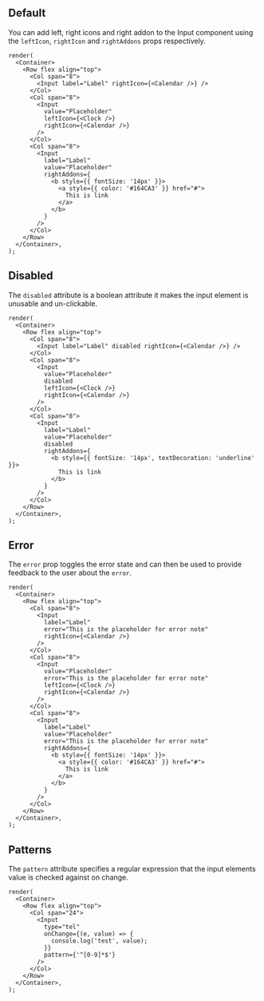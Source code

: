 
## Default

You can add left, right icons and right addon to the Input component using the `leftIcon`, `rightIcon` and `rightAddons` props respectively.

```tsx live
render(
  <Container>
    <Row flex align="top">
      <Col span="8">
        <Input label="Label" rightIcon={<Calendar />} />
      </Col>
      <Col span="8">
        <Input
          value="Placeholder"
          leftIcon={<Clock />}
          rightIcon={<Calendar />}
        />
      </Col>
      <Col span="8">
        <Input
          label="Label"
          value="Placeholder"
          rightAddons={
            <b style={{ fontSize: '14px' }}>
              <a style={{ color: '#164CA3' }} href="#">
                This is link
              </a>
            </b>
          }
        />
      </Col>
    </Row>
  </Container>,
);
```

## Disabled

The `disabled` attribute is a boolean attribute it makes the input element is unusable and un-clickable.

```tsx live
render(
  <Container>
    <Row flex align="top">
      <Col span="8">
        <Input label="Label" disabled rightIcon={<Calendar />} />
      </Col>
      <Col span="8">
        <Input
          value="Placeholder"
          disabled
          leftIcon={<Clock />}
          rightIcon={<Calendar />}
        />
      </Col>
      <Col span="8">
        <Input
          label="Label"
          value="Placeholder"
          disabled
          rightAddons={
            <b style={{ fontSize: '14px', textDecoration: 'underline' }}>
              This is link
            </b>
          }
        />
      </Col>
    </Row>
  </Container>,
);
```

## Error

The `error` prop toggles the error state and can then be used to provide feedback to the user about the `error`.

```tsx live
render(
  <Container>
    <Row flex align="top">
      <Col span="8">
        <Input
          label="Label"
          error="This is the placeholder for error note"
          rightIcon={<Calendar />}
        />
      </Col>
      <Col span="8">
        <Input
          value="Placeholder"
          error="This is the placeholder for error note"
          leftIcon={<Clock />}
          rightIcon={<Calendar />}
        />
      </Col>
      <Col span="8">
        <Input
          label="Label"
          value="Placeholder"
          error="This is the placeholder for error note"
          rightAddons={
            <b style={{ fontSize: '14px' }}>
              <a style={{ color: '#164CA3' }} href="#">
                This is link
              </a>
            </b>
          }
        />
      </Col>
    </Row>
  </Container>,
);
```

## Patterns

The `pattern` attribute specifies a regular expression that the input elements value is checked against on change.

```tsx live
render(
  <Container>
    <Row flex align="top">
      <Col span="24">
        <Input
          type="tel"
          onChange={(e, value) => {
            console.log('test', value);
          }}
          pattern={'^[0-9]*$'}
        />
      </Col>
    </Row>
  </Container>,
);
```
